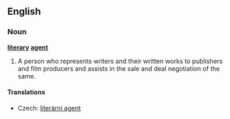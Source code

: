==English==
{{wikipedia}}
===Noun===
'''[[literary]] [[agent]]'''

# A person who represents writers and their written works to publishers and film producers and assists in the sale and deal negotiation of the same.

====Translations====
{{trans-top|person who represents writers}}
*Czech: [[literární agent]] {{m}}
{{trans-mid}}
{{trans-bottom}}